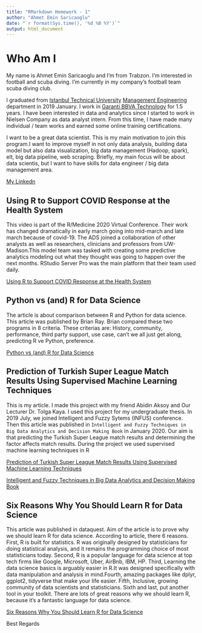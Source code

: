 ```yaml
---
title: "RMarkdown Homework - 1"
author: "Ahmet Emin Saricaoglu"
date: "`r format(Sys.time(), '%d %B %Y')`"
output: html_document
---
```


# Who Am I

My name is Ahmet Emin Saricaoglu and I'm from Trabzon. I'm interested in football and scuba diving. I'm currently in my company's football team scuba diving club. 

I graduated from [Istanbul Technical University](http://www.itu.edu.tr/) [Management Engineering](https://www.islmuh.itu.edu.tr/en/education/undergraduate-programs/management-engineering-(30-english)) department in 2019 January. I work in [Garanti BBVA Technology](https://www.garantibbvateknoloji.com.tr/) for 1.5 years. I have been interested in data and analytics since I started to work in Nielsen Company as data analyst intern. From this time, I have made many individual / team works and earned some online training certifications.

I want to be a great data scientist. This is my main motivation to join this program.I want to improve myself in not only data analysis, building data model but also data visualization, big data management (Hadoop, spark), elt, big data pipeline, web scraping. Briefly, my main focus will be about data scientis, but I want to have skills for data engineer / big data management area.

[My Linkedn](https://www.linkedin.com/in/ahmeteminsaricaoglu/)

## Using R to Support COVID Response at the Health System

This video is part of the R/Medicine 2020 Virtual Conference. Their work has changed dramatically in early march going into mid-march and late march because of covid-19. The ADS joined a collaboration of other analysts as well as researchers, clinicians and professors from UW-Madison.This model team was tasked with creating some predictive analytics modeling out what they thought was going to happen over the next months. RStudio Server Pro was the main platform that their team used daily.

[Using R to Support COVID Response at the Health System](https://www.youtube.com/watch?v=h0c5iB_VFcg)
 
## Python vs (and) R for Data Science

The article is about comparison between R and Python for data science. This article was published by Brian Ray. Brian compared these two programs in 8 criteria. These criterias are: History, community, performance, third party support, use case, can't we all just get along, predicting R ve Python, preference. 

[Python vs (and) R for Data Science](https://blog.usejournal.com/python-vs-and-r-for-data-science-833b48ccc91d)

## Prediction of Turkish Super League Match Results Using Supervised Machine Learning Techniques

This is my article. I made this project with my friend Abidin Aksoy and Our Lecturer Dr. Tolga Kaya. I used this project for my undergraduate thesis. In 2019 July, we joined Intelligent and Fuzzy Sytems (INFUS) conference. Then this article was published in `Intelligent and Fuzzy Techniques in Big Data Analytics and Decision Making Book` in January 2020. Our aim is that predicting the Turkish Super League match results and determining the factor affects match results. During the project we used supervised machine learning techniques in R

[Prediction of Turkish Super League Match Results Using Supervised Machine Learning Techniques](https://www.researchgate.net/publication/334278531_Prediction_of_Turkish_Super_League_Match_Results_Using_Supervised_Machine_Learning_Techniques)

[Intelligent and Fuzzy Techniques in Big Data Analytics and Decision Making Book](https://www.amazon.com/Intelligent-Techniques-Analytics-Decision-Making/dp/3030237559)

## Six Reasons Why You Should Learn R for Data Science

This article was published in dataquest. Aim of the article is to prove why we should learn R for data science. According to article, there 6 reasons. First, R is built for statistics. R was originally designed by statisticians for doing statistical analysis, and it remains the programming choice of most statisticians today. Second, R is a popular language for data science at top tech firms like Google, Microsoft, Uber, AirBnb, IBM, HP. Third, Learning the data science basics is arguably easier in R.It was designed specifically with data manipulation and analysis in mind.Fourth, amazing packages like dplyr, ggplot2, tidyverse  that make your life easier. Fifth, Inclusive, growing community of data scientists and statisticians. Sixth and last, put another tool in your toolkit. There are lots of great reasons why we should learn R, because it's a fantastic language for data science.

[Six Reasons Why You Should Learn R for Data Science](https://www.dataquest.io/blog/three-mighty-good-reasons-to-learn-r-for-data-science/)

Best Regards

